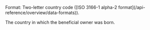 <ResponseField name="Country" type="string">     
Format: Two-letter country code ([ISO 3166-1 alpha-2 format](/api-reference/overview/data-formats)).

The country in which the beneficial owner was born. 
</ResponseField>